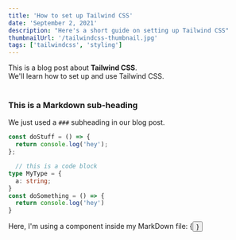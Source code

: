```yaml
---
title: 'How to set up Tailwind CSS'
date: 'September 2, 2021'
description: "Here's a short guide on setting up Tailwind CSS"
thumbnailUrl: '/tailwindcss-thumbnail.jpg'
tags: ['tailwindcss', 'styling']
---
```


<div>
  This is a blog post about <strong>Tailwind CSS</strong>. <br />
  We'll learn how to set up and use Tailwind CSS.
</div>

<br />

### This is a Markdown sub-heading

We just used a `###` subheading in our blog post.

```javascript
const doStuff = () => {
  return console.log('hey');
};
```

```typescript
  // this is a code block
type MyType = {
  a: string;
}
const doSomething = () => {
  return console.log('hey')
}
```

<div>Here, I'm using a component inside my MarkDown file: {<Button text={'Click me'} />}</div>
